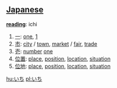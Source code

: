 == [[Japanese]] ==

'''[[reading]]''': ichi

# [[一]]: [[one]], [[1]]
# [[市]]: [[city]] / [[town]],  [[market]] / [[fair]], [[trade]]
# [[壱]]: [[number]] [[one]]
# [[位置]]: [[place]], [[position]], [[location]], [[situation]]
# [[位地]]: [[place]], [[position]], [[location]], [[situation]]

[[hu:いち]]
[[pl:いち]]